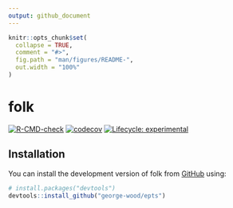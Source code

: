 ```yaml
---
output: github_document
---
```


<!-- README.md is generated from README.Rmd. Please edit that file -->

```r
knitr::opts_chunk$set(
  collapse = TRUE,
  comment = "#>",
  fig.path = "man/figures/README-",
  out.width = "100%"
)
```

# folk

<!-- badges: start -->
[![R-CMD-check](https://github.com/george-wood/folk/actions/workflows/R-CMD-check.yaml/badge.svg)](https://github.com/george-wood/folk/actions/workflows/R-CMD-check.yaml)
[![codecov](https://codecov.io/gh/george-wood/folk/branch/master/graph/badge.svg?token=ZM8CUR8P13)](https://codecov.io/gh/george-wood/folk)
[![Lifecycle: experimental](https://img.shields.io/badge/lifecycle-experimental-orange.svg)](https://lifecycle.r-lib.org/articles/stages.html#experimental)
<!-- badges: end -->

## Installation

You can install the development version of folk from [GitHub](https://github.com/) using:

``` r
# install.packages("devtools")
devtools::install_github("george-wood/epts")
```
